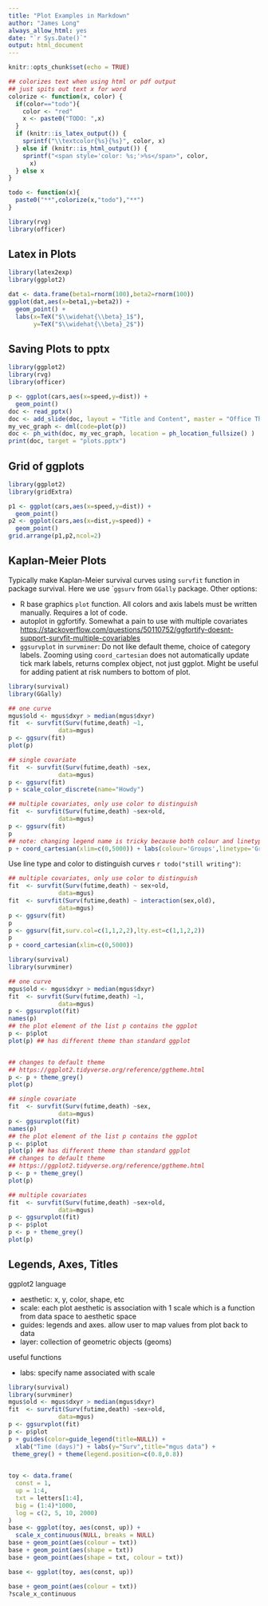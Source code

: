 ```yaml
---
title: "Plot Examples in Markdown"
author: "James Long"
always_allow_html: yes
date: "`r Sys.Date()`"
output: html_document
---
```


```r
knitr::opts_chunk$set(echo = TRUE)

## colorizes text when using html or pdf output
## just spits out text x for word
colorize <- function(x, color) {
  if(color=="todo"){
    color <- "red"
    x <- paste0("TODO: ",x)
  }
  if (knitr::is_latex_output()) {
    sprintf("\\textcolor{%s}{%s}", color, x)
  } else if (knitr::is_html_output()) {
    sprintf("<span style='color: %s;'>%s</span>", color, 
      x)
  } else x
}

todo <- function(x){
  paste0("**",colorize(x,"todo"),"**")
}

library(rvg)
library(officer)
```

## Latex in Plots

```r
library(latex2exp)
library(ggplot2)

dat <- data.frame(beta1=rnorm(100),beta2=rnorm(100))
ggplot(dat,aes(x=beta1,y=beta2)) + 
  geom_point() +
  labs(x=TeX("$\\widehat{\\beta}_1$"),
       y=TeX("$\\widehat{\\beta}_2$"))
```

## Saving Plots to pptx

```r
library(ggplot2)
library(rvg)
library(officer)

p <- ggplot(cars,aes(x=speed,y=dist)) +
  geom_point()
doc <- read_pptx()
doc <- add_slide(doc, layout = "Title and Content", master = "Office Theme")
my_vec_graph <- dml(code=plot(p))
doc <- ph_with(doc, my_vec_graph, location = ph_location_fullsize() )
print(doc, target = "plots.pptx")
```


## Grid of ggplots

```r
library(ggplot2)
library(gridExtra)

p1 <- ggplot(cars,aes(x=speed,y=dist)) +
  geom_point()
p2 <- ggplot(cars,aes(x=dist,y=speed)) +
  geom_point()
grid.arrange(p1,p2,ncol=2)
```

## Kaplan-Meier Plots

Typically make Kaplan-Meier survival curves using `survfit` function in package survival. Here we use ``ggsurv` from `GGally` package. Other options:

* R base graphics `plot` function. All colors and axis labels must be written manually. Requires a lot of code.
* autoplot in ggfortify. Somewhat a pain to use with multiple covariates [https://stackoverflow.com/questions/50110752/ggfortify-doesnt-support-survfit-multiple-covariables](https://stackoverflow.com/questions/50110752/ggfortify-doesnt-support-survfit-multiple-covariables)
* `ggsurvplot` in `survminer`: Do not like default theme, choice of category labels. Zooming using `coord_cartesian` does not automatically update tick mark labels, returns complex object, not just ggplot. Might be useful for adding patient at risk numbers to bottom of plot.


```r
library(survival)
library(GGally)

## one curve
mgus$old <- mgus$dxyr > median(mgus$dxyr)
fit  <- survfit(Surv(futime,death) ~1, 
              data=mgus)
p <- ggsurv(fit)
plot(p)
```


```r
## single covariate
fit  <- survfit(Surv(futime,death) ~sex, 
              data=mgus)
p <- ggsurv(fit)
p + scale_color_discrete(name="Howdy")
```

```r
## multiple covariates, only use color to distinguish
fit  <- survfit(Surv(futime,death) ~sex+old, 
              data=mgus)
p <- ggsurv(fit)
p
## note: changing legend name is tricky because both colour and linetype must be specified as Groups
p + coord_cartesian(xlim=c(0,5000)) + labs(colour='Groups',linetype='Groups')
```

Use line type and color to distinguish curves `r todo("still writing")`:

```r
## multiple covariates, only use color to distinguish
fit  <- survfit(Surv(futime,death) ~ sex+old, 
              data=mgus)
fit  <- survfit(Surv(futime,death) ~ interaction(sex,old), 
              data=mgus)
p <- ggsurv(fit)
p
p <- ggsurv(fit,surv.col=c(1,1,2,2),lty.est=c(1,1,2,2))
p
p + coord_cartesian(xlim=c(0,5000))
```



```r
library(survival)
library(survminer)

## one curve
mgus$old <- mgus$dxyr > median(mgus$dxyr)
fit  <- survfit(Surv(futime,death) ~1, 
              data=mgus)
p <- ggsurvplot(fit)
names(p)
## the plot element of the list p contains the ggplot
p <- p$plot
plot(p) ## has different theme than standard ggplot


## changes to default theme
## https://ggplot2.tidyverse.org/reference/ggtheme.html
p <- p + theme_grey() 
plot(p)

## single covariate
fit  <- survfit(Surv(futime,death) ~sex, 
              data=mgus)
p <- ggsurvplot(fit)
names(p)
## the plot element of the list p contains the ggplot
p <- p$plot
plot(p) ## has different theme than standard ggplot
## changes to default theme
## https://ggplot2.tidyverse.org/reference/ggtheme.html
p <- p + theme_grey() 
plot(p)

## multiple covariates
fit  <- survfit(Surv(futime,death) ~sex+old, 
              data=mgus)
p <- ggsurvplot(fit)
p <- p$plot
p <- p + theme_grey() 
plot(p)
```


## Legends, Axes, Titles

ggplot2 language

* aesthetic: x, y, color, shape, etc
* scale: each plot aesthetic is association with 1 scale which is a function from data space to aesthetic space
* guides: legends and axes. allow user to map values from plot back to data
* layer: collection of geometric objects (geoms)

useful functions

* labs: specify name associated with scale

```r
library(survival)
library(survminer)
mgus$old <- mgus$dxyr > median(mgus$dxyr)
fit  <- survfit(Surv(futime,death) ~sex+old, 
              data=mgus)
p <- ggsurvplot(fit)
p <- p$plot 
p + guides(color=guide_legend(title=NULL)) +
  xlab("Time (days)") + labs(y="Surv",title="mgus data") +
 theme_grey() + theme(legend.position=c(0.8,0.8))
                      
```


```r
toy <- data.frame(
  const = 1, 
  up = 1:4,
  txt = letters[1:4], 
  big = (1:4)*1000,
  log = c(2, 5, 10, 2000)
)
base <- ggplot(toy, aes(const, up)) +
  scale_x_continuous(NULL, breaks = NULL)
base + geom_point(aes(colour = txt))
base + geom_point(aes(shape = txt))
base + geom_point(aes(shape = txt, colour = txt))

base <- ggplot(toy, aes(const, up))

base + geom_point(aes(colour = txt))
?scale_x_continuous
```